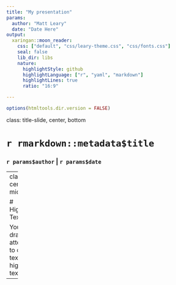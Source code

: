 ```yaml
---
title: "My presentation"
params:
  author: "Matt Leary"
  date: "Date Here"
output:
  xaringan::moon_reader:
    css: ["default", "css/leary-theme.css", "css/fonts.css"]
    seal: false
    lib_dir: libs 
    nature:
      highlightStyle: github
      highlightLanguage: ["r", "yaml", "markdown"]
      highlightLines: true
      ratio: "16:9"

---
```


```r
options(htmltools.dir.version = FALSE)
```

class: title-slide, center, bottom

# `r rmarkdown::metadata$title`

### `r params$author`  |  `r params$date`


---
class: center, middle

# Highlight Text

You can draw attention to <span class="highlight-text">certain text</span> with highlight-text

---


